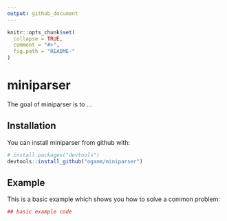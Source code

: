 ```yaml
---
output: github_document
---
```


<!-- README.md is generated from README.Rmd. Please edit that file -->

```r
knitr::opts_chunk$set(
  collapse = TRUE,
  comment = "#>",
  fig.path = "README-"
)
```

# miniparser

The goal of miniparser is to ...

## Installation

You can install miniparser from github with:

```r
# install.packages("devtools")
devtools::install_github("oganm/miniparser")
```

## Example

This is a basic example which shows you how to solve a common problem:

```r
## basic example code
```
